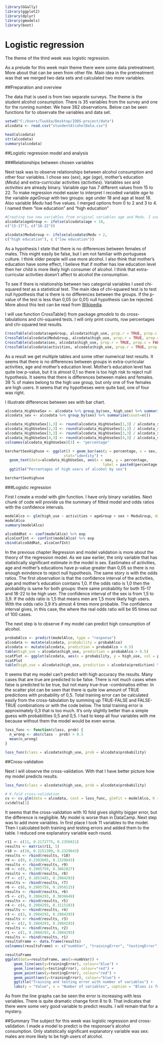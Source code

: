 ```r
library(GGally)
library(ggplot2)
library(dplyr)
library(gmodels)
library(boot)
```

# Logistic regression

The theme of the third week was logistic regression.

As a prelude for this week main theme there were some data pretreatment. More about that can be seen from other file. Main idea in the pretreatment was that we merged two data sets and calculated two more variables.

##Preparation and overview

The data that is used is from two separate surveys. The theme is the student alcohol consumption. There is 35 variables from the survey and one for the running number. We have 382 observations. Below can be seen functions for to observate the variables and data set.


```r
setwd("C:/Users/Tuukka/Desktop/IODS-project/data")
alcodata <- read.csv("stundentAlcoholData.csv")
```

```r
head(alcodata)
str(alcodata)
summary(alcodata)
```

##Logistic regression model and analysis

###Relationships between chosen variables

Next task was to observe relationships between alcohol consumption and other four variables. I chose sex (_sex_), age (_age_), mother's education (_Medu_) and extra-curricular activities (_activities_). Variables _sex_ and _activities_ are already binary. Variable _age_ has 7 different values from 15 to 22. To make regression model easier to interpret I recoded variable _age_ to the variable _ageGroup_ with two groups: age under 18 and age at least 18. Also variable _Medu_ had five values. I merged options from 0 to 2 and 3 to 4. I named them "low education" and "high education"

```r
#Creating two new variables from original variables age and Medu. I used if else syntax.
alcodata$ageGroup <- ifelse(alcodata$age < 18, 
c("15-17"), c("18-22"))

alcodata$MeduGroup <- ifelse(alcodata$Medu > 2,
c("high education"), c ("low education"))
```

As a hypothesis I state that there is no differences between females of males. This might easily be false, but I am not familiar with portuguese culture. I think older people will use more alcohol. I also think that mother's education have some effect, I believe that if mother has low education level then her child is more likely high consumer of alcohol. I think that extra-curricular activities doesn't affect to alcohol the consumption. 

To see if there is relationship between two categorial variables I used chi-squared test as a statistical test. The main idea of chi-squared test is to test null hypothesis that is there is no differences between the groups. If the p-value of the test is less than 0,05 (or 0,01) null hypothesis can be rejected. More about this test can be read from [Wikipedia](https://en.wikipedia.org/wiki/Pearson%27s_chi-squared_test).

I will use function CrossTable() from package _gmodels_ to do cross-tabulations and chi-squared tests. I will only print counts, row percentages and chi-squared test results.

```r
CrossTable(alcodata$ageGroup, alcodata$high_use, prop.r = TRUE, prop.c = FALSE, prop.t=FALSE, prop.chisq=FALSE, chisq = TRUE, format="SPSS")
CrossTable(alcodata$MeduGroup, alcodata$high_use, prop.r = TRUE, prop.c = FALSE, prop.t=FALSE, prop.chisq=FALSE, chisq = TRUE, format="SPSS")
CrossTable(alcodata$sex, alcodata$high_use, prop.r = TRUE, prop.c = FALSE, prop.t=FALSE, prop.chisq=FALSE, chisq = TRUE, format="SPSS")
CrossTable(alcodata$activities, alcodata$high_use, prop.r = TRUE, prop.c = FALSE, prop.t=FALSE, prop.chisq=FALSE, chisq = TRUE, format="SPSS")
```

As a result we get multiple tables and some other numerical test results. It seems that there is no differences between groups in extra-curricular activities, age and mother's education level. Mother's education level has quite low p-value, but it is almost 0,1 so there is too high risk to reject null hypothesis. It seems that there is differences between males and females. 39 % of males belong to the high use group, but only one of five females are high users. It seems that my hypotheses were quite bad, one of four was right. 

I illustrate differences between sex with bar chart.


```r
alcodata_HighUseSex <- alcodata %>% group_by(sex, high_use) %>% summarise(count = n())
alcodata_sex <- alcodata %>% group_by(sex) %>% summarise(count=n())

alcodata_HighUseSex[1,3] <- round(alcodata_HighUseSex[1,3] / alcodata_sex[1,2] * 100, digits=0)
alcodata_HighUseSex[2,3] <- round(alcodata_HighUseSex[2,3] / alcodata_sex[1,2] * 100, digits=0)
alcodata_HighUseSex[3,3] <- round(alcodata_HighUseSex[3,3] / alcodata_sex[2,2] * 100, digits=0)
alcodata_HighUseSex[4,3] <- round(alcodata_HighUseSex[4,3] / alcodata_sex[2,2] * 100, digits=0)
colnames(alcodata_HighUseSex)[3] <- "percentage"

barchartSexHighuse <- ggplot() + geom_bar(aes(y = percentage, x = sex, fill = high_use), data = alcodata_HighUseSex,
                           stat="identity") +
  geom_text(data=alcodata_HighUseSex, aes(x = sex, y = percentage,
                                             label = paste0(percentage,"%")), size=4, position = position_dodge(width = 0.7)) +
  ggtitle("Percentages of high users of alcohol by sex")

barchartSexHighuse
```


###Logistic regression

First I create a model with glm function. I have only binary variables. Next chunk of code will provide us the summary of fitted model and odds ratios with the confidence intervals.
```r
modelAlco <- glm(high_use ~ activities + ageGroup + sex + MeduGroup, data = alcodata, family = "binomial")
modelAlco
summary(modelAlco)

alcoOddRat <- coef(modelAlco) %>% exp
alcoConfInt <- confint(modelAlco) %>% exp
cbind(alcoOddRat, alcoConfInt)
```

In the previous chapter Regression and model validation is more about the theory of the regression model. As we saw earlier, the only variable that has statistically significant estimate in the model is sex. Eastimates of activities, age and mother's educations have p-value greater than 0,05 so there is no enough evindence to reject null hypothesis. The same story is with the odds ratios. The first observation is that the confidence interval of the activities, age and mother's education cointains 1,0. If the odds ratio is 1,0 then the probability is same for both groups: there same probability for both 15-17 and 18-22 to be high user. The confidence interval of the sex is from 1,5 to 3,9. If the odds ratio is 1,5 that means men are 1,5 more likely high users. With the odds ratio 3,9 it's almost 4 times more probable. The confidence interval gives, in this case, the where the real odds ratio will be 95 times out of 100 cases.

The next step is to observe if my model can predict high consumption of alcohol.

```r
probabAlco <- predict(modelAlco, type = "response")
alcodata <- mutate(alcodata, probability = probabAlco)
alcodata <- mutate(alcodata, prediction = probabAlco > 0.5)
table(high_use = alcodata$high_use, prediction = probabAlco > 0.5)
scatPlot <- ggplot(alcodata, aes(x = probability, y = high_use, col = prediction)) + geom_point()
scatPlot
table(high_use = alcodata$high_use, prediction = alcodata$prediction) %>% prop.table() %>% addmargins()
```

It seems that my model can't predict with high accuracy the results. Many cases that are true are predicted to be false. There is not much cases when false is predicted to be true, but not many true-true -combinatios either. In the scatter plot can be seen that there is quite low amount of TRUE predictions with probability of 0,5. Total training error can be calculated easily from the cross-tabulation by summing up TRUE-FALSE and FALSE-TRUE combinations or with the code below. The total training error is approximately 0,3 that is too much. It's only slightly better than a simple guess with probabilities 0,5 and 0,5. I had to keep all four variables with me because without them the model would be even worse.

```r
loss_func <- function(class, prob) {
  n_wrong <- abs(class - prob) > 0.5
  mean(n_wrong)
}

loss_func(class = alcodata$high_use, prob = alcodata$probability)
```

##Cross-validation

Next I will observe the cross-validation. With that I have better picture how my model predicts results.

```r
loss_func(class = alcodata$high_use, prob = alcodata$probability)

# K-fold cross-validation
cv <- cv.glm(data = alcodata, cost = loss_func, glmfit = modelAlco, K = 10)
cv$delta[1]
```

It seems that the cross-validation with 10 fold gives slighlty bigger error, but the difference is negligible. My model is worse than in DataCamp. Next step was to add more variables. In first place I took 11 variables to the model. Then I calculated both training and testing errors and added them to the table. I reduced one explanatory variable each round. 


```r
r11 <- c(11, 0.2172775, 0.2356021)
results <- matrix(r11, 1)
r10 <- c(10, 0.2251309, 0.2329843)
results <- rbind(results, r10)
r9 <- c(9, 0.2303665, 0.2329843)
results <- rbind(results, r9)
r8 <- c(8, 0.2905759, 0.3062827)
results <- rbind(results, r8)
r7 <- c(7, 0.2853403, 0.2984293)
results <- rbind(results, r7)
r6 <- c(6, 0.2905759, 0.2958115)
results <- rbind(results, r6)
r5 <- c(5, 0.2984293, 0.3036649)
results <- rbind(results, r5)
r4 <- c(4, 0.2984293, 0.3115183)
results <- rbind(results, r4)
r3 <- c(3, 0.2984293, 0.2984293)
results <- rbind(results, r3)
r2 <- c(2, 0.2984293, 0.2984293)
results <- rbind(results, r2)
r1 <- c(1, 0.2984293, 0.2984293)
results <- rbind(results, r1)
resultsFrame <- data.frame(results)
colnames(resultsFrame) <- c("numbVar", "trainingError", "testingError")
```

```r
resultsFrame
ggplot(data=resultsFrame, aes(x=numbVar)) +
    geom_line(aes(y=trainingError), colour="blue") +
    geom_line(aes(y=testingError), colour="red") +
    geom_point(aes(y=testingError), colour="red") +
    geom_point(aes(y=trainingError), colour="blue") +
    ggtitle("Training and testing error with number of variables") +
    labs(y = "Value", x = "Number of variables", caption = "Blues is for training error and red for testing error")
```

As from the line graphs can be seen the error is increasing with less variables. There is quite dramatic change form 8 to 9. That indicates that there were some very good variable to predict results. I will remain that for a mystery. 

##Summary
The subject for this week was logistic regression and cross-validation. I made a model to predict is the responser's alcohol consumption. Only statistically significant explanatory variable was sex: males are more likely to be high users of alcohol.